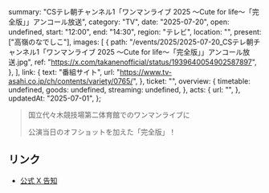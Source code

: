   summary: "CSテレ朝チャンネル1「ワンマンライブ 2025 〜Cute for life〜「完全版」」アンコール放送",
  category: "TV",
  date: "2025-07-20",
  open: undefined,
  start: "12:00",
  end: "14:30",
  region: "テレビ",
  location: "",
  present: ["高嶺のなでしこ"],
  images: [
    {
      path: "/events/2025/2025-07-20_CSテレ朝チャンネル1「ワンマンライブ 2025 〜Cute for life〜「完全版」」アンコール放送.jpg",
      ref: "https://x.com/takanenofficial/status/1939640054902587897",
    },
  ],
  link: {
    text: "番組サイト",
    url: "https://www.tv-asahi.co.jp/ch/contents/variety/0765/",
  },
  ticket: "",
  overview: {
    timetable: undefined,
    goods: undefined,
    streaming: undefined,
  },
  acts: {
    url: "",
  },
  updatedAt: "2025-07-01",
};

> 国立代々木競技場第二体育館でのワンマンライブに
>
> 公演当日のオフショットを加えた「完全版」！

## リンク

- [公式 X 告知](https://x.com/takanenofficial/status/1939640054902587897)
